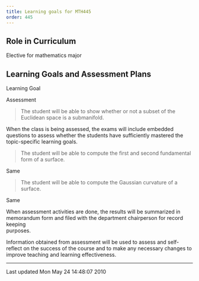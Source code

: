 ```yaml
---
title: Learning goals for MTH445
order: 445
---
```


## Role in Curriculum

Elective for mathematics major

## Learning Goals and Assessment Plans

Learning Goal

Assessment

> The student will be able to show whether or not a subset of the Euclidean space is a submanifold.



When the class is being assessed, the exams will include embedded questions to assess whether the students have sufficiently mastered the topic-specific learning goals.

> The student will be able to compute the first and second fundamental form of a surface.



Same

> The student will be able to compute the Gaussian curvature of a surface.



Same

When assessment activities are done, the results will be summarized in
memorandum form and filed with the department chairperson for record
keeping\
purposes.

Information obtained from assessment will be used to assess and
self-reflect on the success of the course and to make any necessary
changes to\
improve teaching and learning effectiveness.

------------------------------------------------------------------------

Last updated Mon May 24 14:48:07 2010
